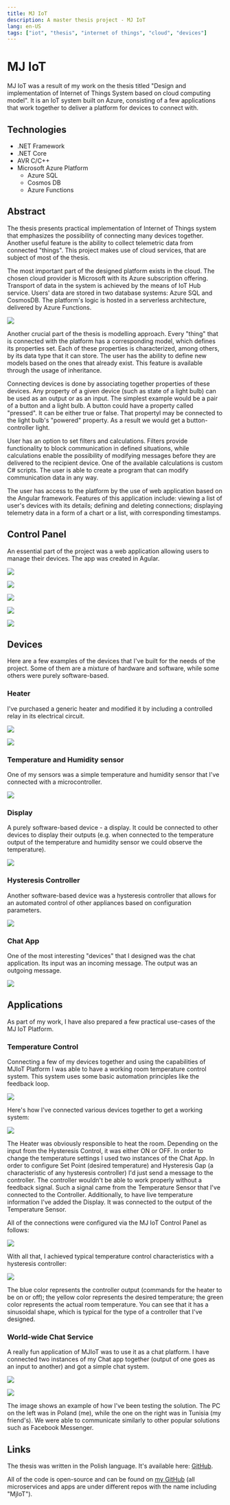 ```yaml
---
title: MJ IoT
description: A master thesis project - MJ IoT
lang: en-US
tags: ["iot", "thesis", "internet of things", "cloud", "devices"]
---
```


# MJ IoT

MJ IoT was a result of my work on the thesis titled "Design and implementation of
Internet of Things System based on cloud computing model". It is an IoT system
built on Azure, consisting of a few applications that work together to deliver a
platform for devices to connect with.

## Technologies

- .NET Framework
- .NET Core
- AVR C/C++
- Microsoft Azure Platform
    - Azure SQL
    - Cosmos DB
    - Azure Functions

## Abstract

The thesis presents practical implementation of Internet of Things system that
emphasizes the possibility of connecting many devices together. Another useful
feature is the ability to collect telemetric data from connected "things". This
project makes use of cloud services, that are subject of most of the thesis.

The most important part of the designed platform exists in the cloud. The chosen
cloud provider is Microsoft with its Azure subscription offering. Transport of
data in the system is achieved by the means of IoT Hub service. Users' data are
stored in two database systems: Azure SQL and CosmosDB. The platform's logic is
hosted in a serverless architecture, delivered by Azure Functions.

![](../../../assets/mjiot-architecture.png)

Another crucial part of the thesis is modelling approach. Every "thing" that is
connected with the platform has a corresponding model, which defines its
properties set. Each of these properties is characterized, among others, by its
data type that it can store. The user has the ability to define new models based
on the ones that already exist. This feature is available through the usage of
inheritance.

Connecting devices is done by associating together properties of these devices.
Any property of a given device (such as state of a light bulb) can be used as an
output or as an input. The simplest example would be a pair of a button and a
light bulb. A button could have a property called "pressed". It can be either
true or false. That propertyl may be connected to the light bulb's "powered"
property. As a result we would get a button-controller light.

User has an option to set filters and calculations. Filters provide
functionality to block communication in defined situations, while calculations
enable the possibility of modifying messages before they are delivered to the
recipient device. One of the available calculations is custom C# scripts. The
user is able to create a program that can modify communication data in any way.

The user has access to the platform by the use of web application based on the
Angular framework. Features of this application include: viewing a list of
user's devices with its details; defining and deleting connections; displaying
telemetry data in a form of a chart or a list, with corresponding timestamps.

## Control Panel

An essential part of the project was a web application allowing users to manage
their devices. The app was created in Agular.

![](../../../assets/mjiot-webapp1.png)

![](../../../assets/mjiot-webapp2.png)

![](../../../assets/mjiot-webapp3.png)

![](../../../assets/mjiot-webapp4.png)

![](../../../assets/mjiot-webapp5.png)

## Devices

Here are a few examples of the devices that I've built for the needs of the
project. Some of them are a mixture of hardware and software, while some others
were purely software-based.

### Heater

I've purchased a generic heater and modified it by including a controlled relay
in its electrical circuit.

![](../../../assets/mjiot-heater.png)

![](../../../assets/mjiot-heater-electric.png)

### Temperature and Humidity sensor

One of my sensors was a simple temperature and humidity sensor that I've connected with a microcontroller.

![](../../../assets/mjiot-humidity-sensor.png)

### Display

A purely software-based device - a display. It could be connected to other
devices to display their outputs (e.g. when connected to the temperature output
of the temperature and humidity sensor we could observe the temperature).

![](../../../assets/mjiot-display.png)

### Hysteresis Controller

Another software-based device was a hysteresis controller that allows for an
automated control of other appliances based on configuration parameters.

![](../../../assets/mjiot-hysteresis-controller.png)

### Chat App

One of the most interesting "devices" that I designed was the chat application.
Its input was an incoming message. The output was an outgoing message.

![](../../../assets/mjiot-chat.png)

## Applications

As part of my work, I have also prepared a few practical use-cases of the MJ IoT
Platform.

### Temperature Control

Connecting a few of my devices together and using the capabilities of MJIoT
Platform I was able to have a working room temperature control system. This
system uses some basic automation principles like the feedback loop.

![](../../../assets/temp-control-loop.png)

Here's how I've connected various devices together to get a working system:

![](../../../assets/mjiot-temp-control-devices.png)

The Heater was obviously responsible to heat the room. Depending on the input
from the Hysteresis Control, it was either ON or OFF. In order to change the
temperature settings I used two instances of the Chat App. In order to configure
Set Point (desired temperature) and Hysteresis Gap (a characteristic of any
hysteresis controller) I'd just send a message to the controller. The controller
wouldn't be able to work properly without a feedback signal. Such a signal came
from the Temperature Sensor that I've connected to the Controller. Additionally,
to have live temperature information I've added the Display. It was connected to
the output of the Temperature Sensor.

All of the connections were configured via the MJ IoT Control Panel as follows:

![](../../../assets/mjiot-temp-control-connections.png)

With all that, I achieved typical temperature control characteristics with a
hysteresis controller:

![](../../../assets/mjiot-temp-control-graph.png)

The blue color represents the controller output (commands for the heater to be
on or off); the yellow color represents the desired temperature; the green color
represents the actual room temperature. You can see that it has a sinusoidal
shape, which is typical for the type of a controller that I've designed.

### World-wide Chat Service

A really fun application of MJIoT was to use it as a chat platform. I have
connected two instances of my Chat app together (output of one goes as
an input to another) and got a simple chat system.

![](../../../assets/mjiot-chat-sysem-connections.png)

![](../../../assets/mjiot-chat-world.png)

The image shows an example of how I've been testing the solution. The PC on the
left was in Poland (me), while the one on the right was in Tunisia (my
friend's). We were able to communicate similarly to other popular solutions such
as Facebook Messenger.

## Links

The thesis was written in the Polish language. It's available here:
[GitHub](https://github.com/marcinjahn/MJIoT-Master-Thesis).

All of the code is open-source and can be found on [my
GitHub](https://github.com/marcinjahn) (all microservices and apps are under
different repos with the name including "MjIoT").